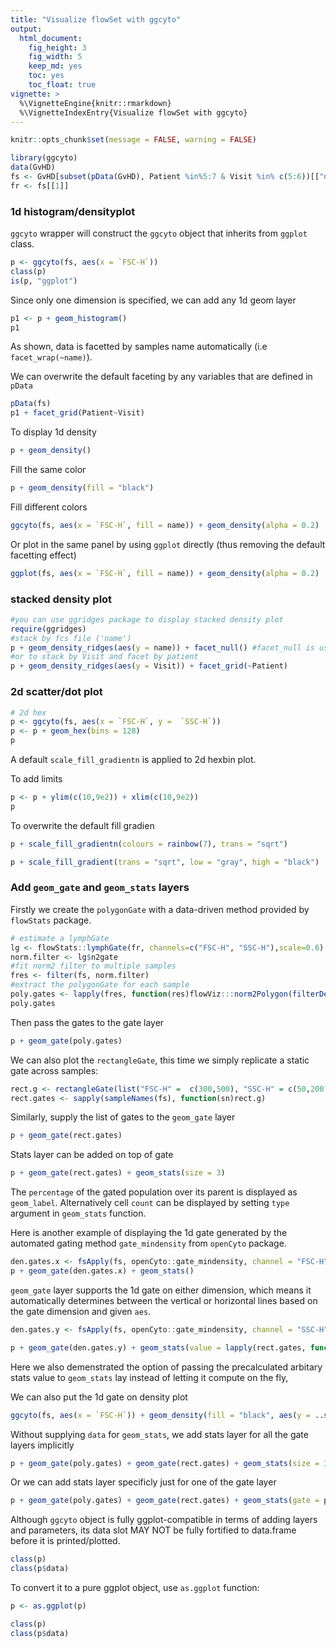 ```yaml
---
title: "Visualize flowSet with ggcyto"
output:
  html_document:
    fig_height: 3
    fig_width: 5
    keep_md: yes
    toc: yes
    toc_float: true
vignette: >    
  %\VignetteEngine{knitr::rmarkdown}
  %\VignetteIndexEntry{Visualize flowSet with ggcyto}
---
```


```r
knitr::opts_chunk$set(message = FALSE, warning = FALSE)
```


```r
library(ggcyto)
data(GvHD)
fs <- GvHD[subset(pData(GvHD), Patient %in%5:7 & Visit %in% c(5:6))[["name"]]]
fr <- fs[[1]]
```

### 1d histogram/densityplot
`ggcyto` wrapper will construct the `ggcyto` object that inherits from `ggplot` class.
```r
p <- ggcyto(fs, aes(x = `FSC-H`)) 
class(p)
is(p, "ggplot")
```

Since only one dimension is specified, we can add any 1d geom layer
```r
p1 <- p + geom_histogram() 
p1
```

As shown, data is facetted by samples name automatically (i.e `facet_wrap(~name)`).

We can overwrite the default faceting by any variables that are defined in `pData`
```r
pData(fs)
p1 + facet_grid(Patient~Visit)
```

To display 1d density
```r
p + geom_density()
```

Fill the same color
```r
p + geom_density(fill = "black")
```

Fill different colors
```r
ggcyto(fs, aes(x = `FSC-H`, fill = name)) + geom_density(alpha = 0.2)
```

Or plot in the same panel by using `ggplot` directly (thus removing the default facetting effect)
```r
ggplot(fs, aes(x = `FSC-H`, fill = name)) + geom_density(alpha = 0.2)
```

### stacked density plot
```r
#you can use ggridges package to display stacked density plot
require(ggridges)
#stack by fcs file ('name')
p + geom_density_ridges(aes(y = name)) + facet_null() #facet_null is used to remove the default facet_wrap (by 'name' column)
#or to stack by Visit and facet by patient
p + geom_density_ridges(aes(y = Visit)) + facet_grid(~Patient)
```


### 2d scatter/dot plot
```r
# 2d hex
p <- ggcyto(fs, aes(x = `FSC-H`, y =  `SSC-H`))
p <- p + geom_hex(bins = 128)
p
```

A default `scale_fill_gradientn` is applied to 2d hexbin plot.

To add limits
```r
p <- p + ylim(c(10,9e2)) + xlim(c(10,9e2))   
p
```

To overwrite the default fill gradien
```r
p + scale_fill_gradientn(colours = rainbow(7), trans = "sqrt")

p + scale_fill_gradient(trans = "sqrt", low = "gray", high = "black")

```

### Add `geom_gate` and `geom_stats` layers

Firstly we create the `polygonGate` with a data-driven method provided by `flowStats` package.
```r
# estimate a lymphGate
lg <- flowStats::lymphGate(fr, channels=c("FSC-H", "SSC-H"),scale=0.6)
norm.filter <- lg$n2gate
#fit norm2 filter to multiple samples
fres <- filter(fs, norm.filter)
#extract the polygonGate for each sample
poly.gates <- lapply(fres, function(res)flowViz:::norm2Polygon(filterDetails(res, "defaultLymphGate")))
poly.gates
```

Then pass the gates to the gate layer
```r
p + geom_gate(poly.gates)
```

We can also plot the `rectangleGate`, this time we simply replicate a static gate across samples:
```r
rect.g <- rectangleGate(list("FSC-H" =  c(300,500), "SSC-H" = c(50,200)))
rect.gates <- sapply(sampleNames(fs), function(sn)rect.g)
```

Similarly, supply the list of gates to the `geom_gate` layer
```r
p + geom_gate(rect.gates)
```

Stats layer can be added on top of gate
```r
p + geom_gate(rect.gates) + geom_stats(size = 3)
```

The `percentage` of the gated population over its parent is displayed as `geom_label`. Alternatively cell `count` can be displayed by setting `type` argument in `geom_stats` function.

Here is another example of displaying the 1d gate generated by the automated gating method `gate_mindensity` from `openCyto` package.
```r
den.gates.x <- fsApply(fs, openCyto::gate_mindensity, channel = "FSC-H", gate_range = c(100, 300), adjust = 1)
p + geom_gate(den.gates.x) + geom_stats()
```

`geom_gate` layer supports the 1d gate on either dimension, which means it automatically determines between the vertical or horizontal lines based on the gate dimension and given `aes`.
```r
den.gates.y <- fsApply(fs, openCyto::gate_mindensity, channel = "SSC-H", gate_range = c(100, 500), adjust = 1, positive = FALSE)

p + geom_gate(den.gates.y) + geom_stats(value = lapply(rect.gates, function(g)0.1))
```

Here we also demenstrated the option of passing the precalculated arbitary stats value to `geom_stats` lay instead of letting it compute on the fly, 

We can also put the 1d gate on density plot
```r
ggcyto(fs, aes(x = `FSC-H`)) + geom_density(fill = "black", aes(y = ..scaled..)) + geom_gate(den.gates.x)  + geom_stats(type = "count")
```

Without supplying `data` for `geom_stats`, we add stats layer for all the gate layers implicitly
```r
p + geom_gate(poly.gates) + geom_gate(rect.gates) + geom_stats(size = 3)
```


Or we can add stats layer specificly just for one of the gate layer
```r
p + geom_gate(poly.gates) + geom_gate(rect.gates) + geom_stats(gate = poly.gates, size = 3)
```


Although `ggcyto` object is fully ggplot-compatible in terms of adding layers and parameters, its data slot MAY NOT be fully fortified to data.frame before it is printed/plotted.
```r
class(p)
class(p$data)
```

To convert it to a pure ggplot object, use `as.ggplot` function:
```r
p <- as.ggplot(p)

class(p)
class(p$data)
```




